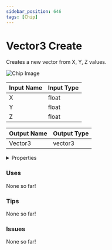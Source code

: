 ```yaml
---
sidebar_position: 646
tags: [Chip]
---
```


# Vector3 Create

Creates a new vector from X, Y, Z values.



![Chip Image](/svg/814e9337-7542-4851-9da0-c73885ab0b4f.svg)

| Input Name | Input Type |
|-----------|-----------|
| X | float |
| Y | float |
| Z | float |

| Output Name | Output Type |
|-----------|-----------|
| Vector3 | vector3 |


<details>
  <summary>Properties</summary>
  <div>
    <div>
    <table>
      <thead>
        <tr>
          <th>Is beta required?</th>
          <th>❌</th>
        </tr>
        <tr>
          <th>Is this chip a trolling risk?</th>
          <th>❌</th>
        </tr>
        <tr>
          <th>Chip UUPD</th>
          <th>._uuid</th>
        </tr>
      </thead>
    </table>
    </div>
  </div>
</details>

### Uses

None so far!

### Tips

None so far!

### Issues

None so far!